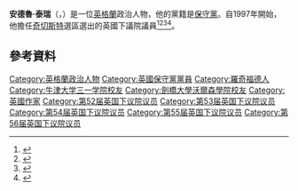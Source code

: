 '''安德魯·泰瑞'''（{{lang-en|Andrew Tyrie}}，{{bd|1957年|1月15日}}）是一位[[英格蘭|英格蘭]]政治人物，他的黨籍是[[保守黨_(英國)|保守黨]]。自1997年開始，他擔任[[奇切斯特_(英國國會選區)|奇切斯特]]選區選出的英國下議院議員<ref name="official">{{Cite web |url=http://www.andrewtyrie.com/about-andrew |title=Official biography |access-date=2016-03-09 |archive-date=2015-10-08 |archive-url=https://web.archive.org/web/20151008013102/http://www.andrewtyrie.com/about-andrew |dead-url=yes }}</ref><ref name="centre">{{Cite web |url=http://www.cps.org.uk/about/advisory-council/andrew-tyrie/ |title=Centre for Policy Studies Advisory Board |access-date=2016-03-09 |archive-date=2012-01-22 |archive-url=https://web.archive.org/web/20120122011511/http://www.cps.org.uk/about/advisory-council/andrew-tyrie/ |dead-url=yes }}</ref><ref name="bbc">{{Cite web |url=http://news.bbc.co.uk/democracylive/hi/representatives/profiles/25231.stm |title=BBC profile |access-date=2016-03-09 |archive-date=2016-03-05 |archive-url=https://web.archive.org/web/20160305235902/http://news.bbc.co.uk/democracylive/hi/representatives/profiles/25231.stm |dead-url=no }}</ref><ref name="guardian">{{Cite web |url=http://politics.guardian.co.uk/person/0,9290,-5291,00.html |title=The Guardian profile |access-date=2016-03-09 |archive-date=2009-02-07 |archive-url=https://web.archive.org/web/20090207100501/http://politics.guardian.co.uk/person/0,9290,-5291,00.html |dead-url=no }}</ref>。
==參考資料==
{{Reflist}}

{{DEFAULTSORT: Tyrie, Andrew}}
[[Category:英格蘭政治人物|Category:英格蘭政治人物]]
[[Category:英國保守黨黨員|Category:英國保守黨黨員]]
[[Category:羅奇福德人|Category:羅奇福德人]]
[[Category:牛津大学三一学院校友|Category:牛津大学三一学院校友]]
[[Category:劍橋大學沃爾森學院校友|Category:劍橋大學沃爾森學院校友]]
[[Category:英國作家|Category:英國作家]]
[[Category:第52届英国下议院议员|Category:第52届英国下议院议员]]
[[Category:第53届英国下议院议员|Category:第53届英国下议院议员]]
[[Category:第54届英国下议院议员|Category:第54届英国下议院议员]]
[[Category:第55届英国下议院议员|Category:第55届英国下议院议员]]
[[Category:第56届英国下议院议员|Category:第56届英国下议院议员]]